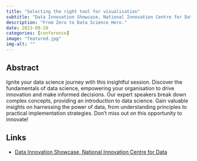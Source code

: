 ```yaml
---
title: "Selecting the right tool for visualisation"
subtitle: "Data Innovation Showcase, National Innovation Centre for Data"
description: "From Zero to Data Science Hero."
date: 2023-09-28
categories: [conference]
image: "featured.jpg"
img-alt: ""
---
```


## Abstract

Ignite your data science journey with this insightful session. Discover the fundamentals of data science, empowering your organisation to drive innovation and make informed decisions. Our expert speakers break down complex concepts, providing an introduction to data science. Gain valuable insights on harnessing the power of data, from understanding principles to practical implementation strategies. Don't miss out on this opportunity to innovate!

## Links

- [Data Innovation Showcase, National Innovation Centre for Data](https://www.nicd.org.uk/data-innovation-showcase)

